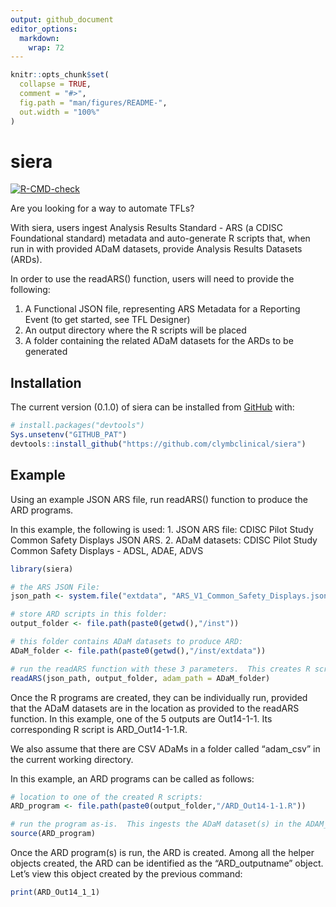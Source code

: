 ```yaml
---
output: github_document
editor_options: 
  markdown: 
    wrap: 72
---
```


<!-- README.md is generated from README.Rmd. Please edit that file -->

```r
knitr::opts_chunk$set(
  collapse = TRUE,
  comment = "#>",
  fig.path = "man/figures/README-",
  out.width = "100%"
)
```

# siera

<!-- badges: start -->

<!-- [![CRAN -->
<!-- status](https://www.r-pkg.org/badges/version/siera)](https://CRAN.R-project.org/package=siera) -->
[![R-CMD-check](https://github.com/clymbclinical/siera/actions/workflows/R-CMD-check.yaml/badge.svg)](https://github.com/clymbclinical/siera/actions/workflows/R-CMD-check.yaml)
<!-- badges: end -->

Are you looking for a way to automate TFLs?

With siera, users ingest Analysis Results Standard - ARS (a CDISC
Foundational standard) metadata and auto-generate R scripts that, when
run in with provided ADaM datasets, provide Analysis Results Datasets
(ARDs).

In order to use the readARS() function, users will need to provide the
following:

1.  A Functional JSON file, representing ARS Metadata for a Reporting
    Event (to get started, see TFL Designer)
2.  An output directory where the R scripts will be placed
3.  A folder containing the related ADaM datasets for the ARDs to be
    generated

## Installation

The current version (0.1.0) of siera can be installed from
[GitHub](https://github.com/clymbclinical/siera) with:

```r
# install.packages("devtools")
Sys.unsetenv("GITHUB_PAT")
devtools::install_github("https://github.com/clymbclinical/siera")
```

## Example

Using an example JSON ARS file, run readARS() function to produce the
ARD programs.

In this example, the following is used: 1. JSON ARS file: CDISC Pilot
Study Common Safety Displays JSON ARS. 2. ADaM datasets: CDISC Pilot
Study Common Safety Displays - ADSL, ADAE, ADVS

```r
library(siera)

# the ARS JSON File:
json_path <- system.file("extdata", "ARS_V1_Common_Safety_Displays.json", package = "siera") 

# store ARD scripts in this folder:
output_folder <- file.path(paste0(getwd(),"/inst")) 

# this folder contains ADaM datasets to produce ARD:
ADaM_folder <- file.path(paste0(getwd(),"/inst/extdata")) 

# run the readARS function with these 3 parameters.  This creates R scripts (1 for each output in output_folder)
readARS(json_path, output_folder, adam_path = ADaM_folder)

```

Once the R programs are created, they can be individually run, provided
that the ADaM datasets are in the location as provided to the readARS
function. In this example, one of the 5 outputs are Out14-1-1. Its
corresponding R script is ARD_Out14-1-1.R.

We also assume that there are CSV ADaMs in a folder called "adam_csv" in
the current working directory.

In this example, an ARD programs can be called as follows:

```r
# location to one of the created R scripts:
ARD_program <- file.path(paste0(output_folder,"/ARD_Out14-1-1.R"))

# run the program as-is.  This ingests the ADaM dataset(s) in the ADAM_folder location listed earlier.
source(ARD_program)
```

Once the ARD program(s) is run, the ARD is created. Among all the helper
objects created, the ARD can be identified as the "ARD_outputname"
object. Let's view this object created by the previous command:

```r
print(ARD_Out14_1_1)
```
